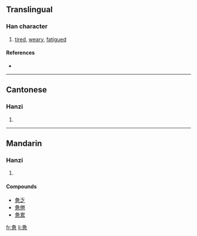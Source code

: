 {{also|憊}}
==Translingual==

===Han character===
{{Han char|rn=61|rad=心|as=08|sn=12|four=|canj=竹水田心 (HEWP)}}

# [[tired]], [[weary]], [[fatigued]]

====References====
* {{Han ref|kx=0392.181|hdz=42311.200|uh=60EB|ud=24811}}

----

==Cantonese==

===Hanzi===
{{yue-hanzi|jyut=|y=baai6, bei6}}

# {{defn|Cantonese}}

----

==Mandarin==

===Hanzi===
{{cmn-hanzi|tra=憊|pin=[[bèi]] ([[bei4]])|wg=pei<sup>4</sup>}}

# {{defn|Mandarin}}

====Compounds====
* [[惫乏]]
* [[惫倦]]
* [[惫累]]

[[fr:惫]]
[[li:惫]]